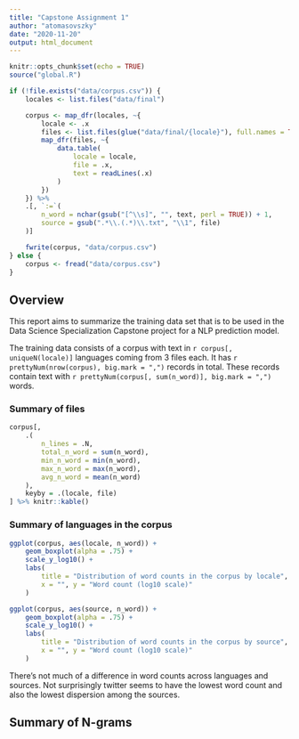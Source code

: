 ```yaml
---
title: "Capstone Assignment 1"
author: "atomasovszky"
date: "2020-11-20"
output: html_document
---
```


```r
knitr::opts_chunk$set(echo = TRUE)
source("global.R")
```

```r
if (!file.exists("data/corpus.csv")) {
    locales <- list.files("data/final")

    corpus <- map_dfr(locales, ~{
        locale <- .x
        files <- list.files(glue("data/final/{locale}"), full.names = TRUE)
        map_dfr(files, ~{
            data.table(
                locale = locale,
                file = .x,
                text = readLines(.x)
            )
        })
    }) %>%
    .[, `:=`(
        n_word = nchar(gsub("[^\\s]", "", text, perl = TRUE)) + 1,
        source = gsub(".*\\.(.*)\\.txt", "\\1", file)
    )]

    fwrite(corpus, "data/corpus.csv")
} else {
    corpus <- fread("data/corpus.csv")
}
```

## Overview
This report aims to summarize the training data set that is to be used in the Data Science Specialization Capstone project for a NLP prediction model.

The training data consists of a corpus with text in `r corpus[, uniqueN(locale)]` languages coming from 3 files each.
It has `r prettyNum(nrow(corpus), big.mark = ",")` records in total.
These records contain text with `r prettyNum(corpus[, sum(n_word)], big.mark = ",")` words.

### Summary of files
```r
corpus[,
    .(
        n_lines = .N,
        total_n_word = sum(n_word),
        min_n_word = min(n_word),
        max_n_word = max(n_word),
        avg_n_word = mean(n_word)
    ),
    keyby = .(locale, file)
] %>% knitr::kable()
```

### Summary of languages in the corpus

```r
ggplot(corpus, aes(locale, n_word)) +
    geom_boxplot(alpha = .75) +
    scale_y_log10() +
    labs(
        title = "Distribution of word counts in the corpus by locale",
        x = "", y = "Word count (log10 scale)"
    )
```

```r
ggplot(corpus, aes(source, n_word)) +
    geom_boxplot(alpha = .75) +
    scale_y_log10() +
    labs(
        title = "Distribution of word counts in the corpus by source",
        x = "", y = "Word count (log10 scale)"
    )
```

There's not much of a difference in word counts across languages and sources.
Not surprisingly twitter seems to have the lowest word count and also the lowest dispersion among the sources.


## Summary of N-grams
